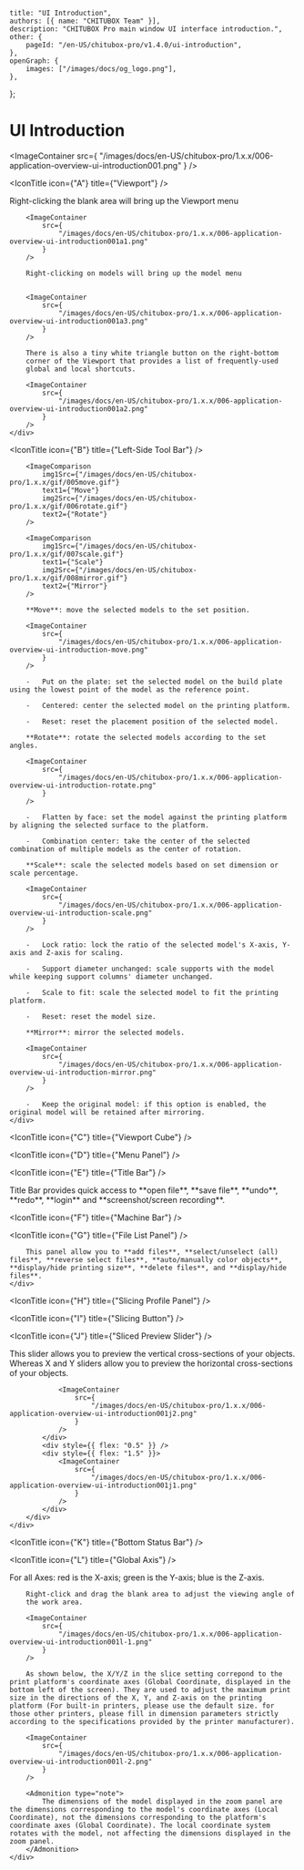
	title: "UI Introduction",
	authors: [{ name: "CHITUBOX Team" }],
	description: "CHITUBOX Pro main window UI interface introduction.",
	other: {
		pageId: "/en-US/chitubox-pro/v1.4.0/ui-introduction",
	},
	openGraph: {
		images: ["/images/docs/og_logo.png"],
	},
};

# UI Introduction

<ImageContainer
	src={
		"/images/docs/en-US/chitubox-pro/1.x.x/006-application-overview-ui-introduction001.png"
	}
/>

<IconTitle icon={"A"} title={"Viewport"} />

<div style={{ display: "flex" }}>
	<div style={{flex: "0 0 4rem"}}></div>
	<div>
		Right-clicking the blank area will bring up the Viewport menu

    	<ImageContainer
    		src={
    			"/images/docs/en-US/chitubox-pro/1.x.x/006-application-overview-ui-introduction001a1.png"
    		}
    	/>

    	Right-clicking on models will bring up the model menu


    	<ImageContainer
    		src={
    			"/images/docs/en-US/chitubox-pro/1.x.x/006-application-overview-ui-introduction001a3.png"
    		}
    	/>

    	There is also a tiny white triangle button on the right-bottom
    	corner of the Viewport that provides a list of frequently-used
    	global and local shortcuts.

    	<ImageContainer
    		src={
    			"/images/docs/en-US/chitubox-pro/1.x.x/006-application-overview-ui-introduction001a2.png"
    		}
    	/>
    </div>

</div>

<IconTitle icon={"B"} title={"Left-Side Tool Bar"} />

<div style={{ display: "flex" }}>
	<div style={{flex: "0 0 4rem"}}></div>
	<div>
		<ImageContainer
				src={
					"/images/docs/en-US/chitubox-pro/1.x.x/006-application-overview-ui-introduction001b1.png"
				}
			/>

    	<ImageComparison
    		img1Src={"/images/docs/en-US/chitubox-pro/1.x.x/gif/005move.gif"}
    		text1={"Move"}
    		img2Src={"/images/docs/en-US/chitubox-pro/1.x.x/gif/006rotate.gif"}
    		text2={"Rotate"}
    	/>

    	<ImageComparison
    		img1Src={"/images/docs/en-US/chitubox-pro/1.x.x/gif/007scale.gif"}
    		text1={"Scale"}
    		img2Src={"/images/docs/en-US/chitubox-pro/1.x.x/gif/008mirror.gif"}
    		text2={"Mirror"}
    	/>

    	**Move**: move the selected models to the set position.

    	<ImageContainer
    		src={
    			"/images/docs/en-US/chitubox-pro/1.x.x/006-application-overview-ui-introduction-move.png"
    		}
    	/>

    	-   Put on the plate: set the selected model on the build plate using the lowest point of the model as the reference point.

    	-   Centered: center the selected model on the printing platform.

    	-   Reset: reset the placement position of the selected model.

    	**Rotate**: rotate the selected models according to the set angles.

    	<ImageContainer
    		src={
    			"/images/docs/en-US/chitubox-pro/1.x.x/006-application-overview-ui-introduction-rotate.png"
    		}
    	/>

    	-   Flatten by face: set the model against the printing platform by aligning the selected surface to the platform.

    	-   Combination center: take the center of the selected combination of multiple models as the center of rotation.

    	**Scale**: scale the selected models based on set dimension or scale percentage.

    	<ImageContainer
    		src={
    			"/images/docs/en-US/chitubox-pro/1.x.x/006-application-overview-ui-introduction-scale.png"
    		}
    	/>

    	-   Lock ratio: lock the ratio of the selected model's X-axis, Y-axis and Z-axis for scaling.

    	-   Support diameter unchanged: scale supports with the model while keeping support columns' diameter unchanged.

    	-   Scale to fit: scale the selected model to fit the printing platform.

    	-   Reset: reset the model size.

    	**Mirror**: mirror the selected models.

    	<ImageContainer
    		src={
    			"/images/docs/en-US/chitubox-pro/1.x.x/006-application-overview-ui-introduction-mirror.png"
    		}
    	/>

    	-   Keep the original model: if this option is enabled, the original model will be retained after mirroring.
    </div>

</div>

<IconTitle icon={"C"} title={"Viewport Cube"} />

<IconTitle icon={"D"} title={"Menu Panel"} />

<IconTitle icon={"E"} title={"Title Bar"} />

<div style={{ display: "flex" }}>
	<div style={{ flex: "0 0 4rem" }}></div>
	<div>
		Title Bar provides quick access to **open file**, **save file**,
		**undo**, **redo**, **login** and **screenshot/screen recording**.
	</div>
</div>

<IconTitle icon={"F"} title={"Machine Bar"} />

<IconTitle icon={"G"} title={"File List Panel"} />

<div style={{ display: "flex" }}>
	<div style={{flex: "0 0 4rem"}}></div>
	<div>
		<ImageContainer
			src={
				"/images/docs/en-US/chitubox-pro/1.x.x/006-application-overview-ui-introduction001g1.png"
			}
		/>

    	This panel allow you to **add files**, **select/unselect (all) files**, **reverse select files**, **auto/manually color objects**, **display/hide printing size**, **delete files**, and **display/hide files**.
    </div>

</div>

<IconTitle icon={"H"} title={"Slicing Profile Panel"} />

<IconTitle icon={"I"} title={"Slicing Button"} />

<IconTitle icon={"J"} title={"Sliced Preview Slider"} />

<div style={{ display: "flex" }}>
	<div style={{flex: "0 0 4rem"}}></div>
	<div>
		<div
			style={{
				width: "100%",
				overflow: "auto",
				display: "flex",
			}}
		>
			<div style={{ flex: "8" }}>
				This slider allows you to preview the vertical cross-sections of your objects. Whereas <span style={{ color: "red", fontWeight: "bold" }}>X</span> and <span style={{ color: "lightgreen", fontWeight: "bold" }}>Y</span> sliders allow you to preview the horizontal cross-sections of your objects.

    			<ImageContainer
    				src={
    					"/images/docs/en-US/chitubox-pro/1.x.x/006-application-overview-ui-introduction001j2.png"
    				}
    			/>
    		</div>
    		<div style={{ flex: "0.5" }} />
    		<div style={{ flex: "1.5" }}>
    			<ImageContainer
    				src={
    					"/images/docs/en-US/chitubox-pro/1.x.x/006-application-overview-ui-introduction001j1.png"
    				}
    			/>
    		</div>
    	</div>
    </div>

</div>

<IconTitle icon={"K"} title={"Bottom Status Bar"} />

<IconTitle icon={"L"} title={"Global Axis"} />

<div style={{ display: "flex" }}>
	<div style={{flex: "0 0 4rem"}}></div>
	<div>
		For all Axes: red is the X-axis; green is the Y-axis; blue
		is the Z-axis.
		
		Right-click and drag the blank area to adjust the viewing angle of
		the work area.

    	<ImageContainer
    		src={
    			"/images/docs/en-US/chitubox-pro/1.x.x/006-application-overview-ui-introduction001l-1.png"
    		}
    	/>

    	As shown below, the X/Y/Z in the slice setting correpond to the print platform's coordinate axes (Global Coordinate, displayed in the bottom left of the screen). They are used to adjust the maximum print size in the directions of the X, Y, and Z-axis on the printing platform (For built-in printers, please use the default size. for those other printers, please fill in dimension parameters strictly according to the specifications provided by the printer manufacturer).

    	<ImageContainer
    		src={
    			"/images/docs/en-US/chitubox-pro/1.x.x/006-application-overview-ui-introduction001l-2.png"
    		}
    	/>

    	<Admonition type="note">
    		The dimensions of the model displayed in the zoom panel are the dimensions corresponding to the model's coordinate axes (Local Coordinate), not the dimensions corresponding to the platform's coordinate axes (Global Coordinate). The local coordinate system rotates with the model, not affecting the dimensions displayed in the zoom panel.
    	</Admonition>
    </div>

</div>
